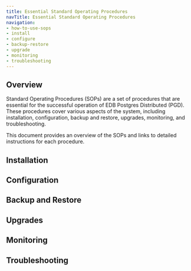 ```yaml
---
title: Essential Standard Operating Procedures
navTitle: Essential Standard Operating Procedures
navigation:
- how-to-use-sops
- install
- configure
- backup-restore
- upgrade
- monitoring
- troubleshooting
---
```


## Overview

Standard Operating Procedures (SOPs) are a set of procedures that are essential for the successful operation of EDB Postgres Distributed (PGD). These procedures cover various aspects of the system, including installation, configuration, backup and restore, upgrades, monitoring, and troubleshooting.

This document provides an overview of the SOPs and links to detailed instructions for each procedure.

## Installation

## Configuration

## Backup and Restore

## Upgrades

## Monitoring

## Troubleshooting


